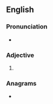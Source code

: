==English==

===Pronunciation===
* {{audio|En-us-neatest.ogg|Audio (US)|lang=en}}

===Adjective===
{{head|en|superlative adjective}}

# {{en-superlative of|neat}}

===Anagrams===
* {{anagrams|en|a=aeenstt|enstate|satteen|teetans}}